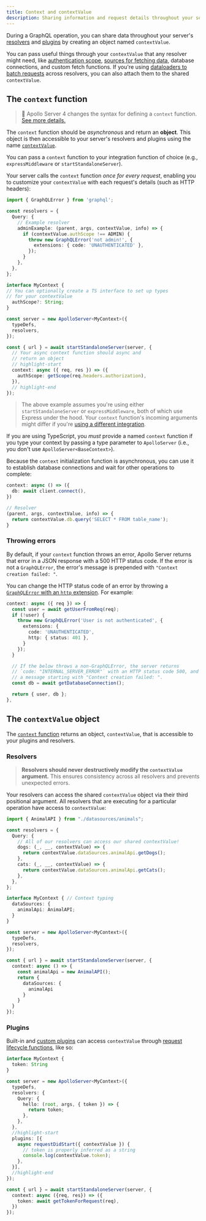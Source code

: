 ```yaml
---
title: Context and contextValue
description: Sharing information and request details throughout your server
---
```


During a GraphQL operation, you can share data throughout your server's [resolvers](./resolvers) and [plugins](../builtin-plugins) by creating an object named `contextValue`.

You can pass useful things through your `contextValue` that any resolver might need, like [authentication scope](https://blog.apollographql.com/authorization-in-graphql-452b1c402a9), [sources for fetching data](./fetching-data/), database connections, and custom fetch functions. If you're using [dataloaders to batch requests](./fetching-data/#batching-and-caching) across resolvers, you can also attach them to the shared `contextValue`.

## The `context` function

> 📣 Apollo Server 4 changes the syntax for defining a `context` function. [See more details.](../migration/#context-initialization-function)

The `context` function should be _asynchronous_ and return an **object**. This object is then accessible to your server's resolvers and plugins using the name [`contextValue`](#the-contextvalue-object).

You can pass a `context` function to your integration function of choice (e.g., `expressMiddleware` or `startStandaloneServer`).

Your server calls the `context` function _once for every request_, enabling you to customize your `contextValue` with each request's details (such as HTTP headers):

<MultiCodeBlock>

```ts
import { GraphQLError } from 'graphql';

const resolvers = {
  Query: {
    // Example resolver
    adminExample: (parent, args, contextValue, info) => {
      if (contextValue.authScope !== ADMIN) {
        throw new GraphQLError('not admin!', {
          extensions: { code: 'UNAUTHENTICATED' },
        });
      }
    },
  },
};

interface MyContext {
// You can optionally create a TS interface to set up types
// for your contextValue
  authScope?: String;
}

const server = new ApolloServer<MyContext>({
  typeDefs,
  resolvers,
});

const { url } = await startStandaloneServer(server, {
  // Your async context function should async and
  // return an object
  // highlight-start
  context: async ({ req, res }) => ({
    authScope: getScope(req.headers.authorization),
  }),
  // highlight-end
});
```

</MultiCodeBlock>

> The above example assumes you're using either `startStandaloneServer` or `expressMiddleware`, both of which use Express under the hood. Your `context` function's incoming arguments might differ if you're [using a different integration](../integrations/integration-index).

If you are using TypeScript, you *must* provide a named `context` function if you type your context by passing a type parameter to `ApolloServer` (i.e., you don't use `ApolloServer<BaseContext>`).

Because the `context` initialization function is asynchronous, you can use it to establish database connections and wait for other operations to complete:

```ts
context: async () => ({
  db: await client.connect(),
})

// Resolver
(parent, args, contextValue, info) => {
  return contextValue.db.query('SELECT * FROM table_name');
}
```

### Throwing errors

By default, if your `context` function throws an error, Apollo Server returns that error in a JSON response with a 500 HTTP status code. If the error is not a `GraphQLError`, the error's message is prepended with `"Context creation failed: "`.

You can change the HTTP status code of an error by throwing a [`GraphQLError` with an `http` extension](./errors/#setting-http-status-code-and-headers). For example:

```ts
context: async ({ req }) => {
  const user = await getUserFromReq(req);
  if (!user) {
    throw new GraphQLError('User is not authenticated', {
      extensions: {
        code: 'UNAUTHENTICATED',
        http: { status: 401 },
      }
    });
  }

  // If the below throws a non-GraphQLError, the server returns
  // `code: "INTERNAL_SERVER_ERROR"` with an HTTP status code 500, and
  // a message starting with "Context creation failed: ".
  const db = await getDatabaseConnection();

  return { user, db };
},
```

## The `contextValue` object

The [`context` function](#the-context-function) returns an object, `contextValue`, that is accessible to your plugins and resolvers.

### Resolvers

> **Resolvers should never destructively modify the `contextValue` argument.** This ensures consistency across all resolvers and prevents unexpected errors.

Your resolvers can access the shared `contextValue` object via their third positional argument. All resolvers that are executing for a particular operation have access to `contextValue`:

<MultiCodeBlock>

```ts
import { AnimalAPI } from "./datasources/animals";

const resolvers = {
  Query: {
    // All of our resolvers can access our shared contextValue!
    dogs: (_, __, contextValue) => {
      return contextValue.dataSources.animalApi.getDogs();
    },
    cats: (_, __, contextValue) => {
      return contextValue.dataSources.animalApi.getCats();
    },
  },
};

interface MyContext { // Context typing
  dataSources: {
    animalApi: AnimalAPI;
  }
}

const server = new ApolloServer<MyContext>({
  typeDefs,
  resolvers,
});

const { url } = await startStandaloneServer(server, {
  context: async () => {
    const animalApi = new AnimalAPI();
    return {
      dataSources: {
        animalApi
      }
    }
  }
});
```

</MultiCodeBlock>

### Plugins

Built-in and [custom plugins](../integrations/plugins/#the-anatomy-of-a-plugin) can access `contextValue` through [request lifecycle functions](../integrations/plugins/#inspecting-request-and-response-details), like so:

<MultiCodeBlock>

```ts
interface MyContext {
  token: String
}

const server = new ApolloServer<MyContext>({
  typeDefs,
  resolvers: {
    Query: {
      hello: (root, args, { token }) => {
        return token;
      },
    },
  },
  //highlight-start
  plugins: [{
    async requestDidStart({ contextValue }) {
      // token is properly inferred as a string
      console.log(contextValue.token);
    },
  }],
  //highlight-end
});

const { url } = await startStandaloneServer(server, {
  context: async ({req, res}) => ({
    token: await getTokenForRequest(req),
  })
});
```

</MultiCodeBlock>
